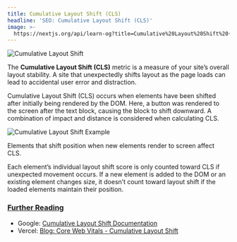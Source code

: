 ```yaml
---
title: Cumulative Layout Shift (CLS)
headline: 'SEO: Cumulative Layout Shift (CLS)'
image: >-
  https://nextjs.org/api/learn-og?title=Cumulative%20Layout%20Shift%20(CLS)&amp;chapter=20
---
```


![Cumulative Layout Shift](https://h8DxKfmAPhn8O0p3.public.blob.vercel-storage.com/learn/pages-router/seo/cls.png)

The **Cumulative Layout Shift (CLS)** metric is a measure of your site’s overall layout stability. A site that unexpectedly shifts layout as the page loads can lead to accidental user error and distraction.

Cumulative Layout Shift (CLS) occurs when elements have been shifted after initially being rendered by the DOM. Here, a button was rendered to the screen after the text block, causing the block to shift downward. A combination of impact and distance is considered when calculating CLS.

![Cumulative Layout Shift Example](https://h8DxKfmAPhn8O0p3.public.blob.vercel-storage.com/learn/pages-router/seo/cls-example.png)

Elements that shift position when new elements render to screen affect CLS.

Each element’s individual layout shift score is only counted toward CLS if unexpected movement occurs. If a new element is added to the DOM or an existing element changes size, it doesn’t count toward layout shift if the loaded elements maintain their position.

### [Further Reading](#further-reading)

*   Google: [Cumulative Layout Shift Documentation](https://web.dev/cls/)
*   Vercel: [Blog: Core Web Vitals - Cumulative Layout Shift](https://vercel.com/blog/core-web-vitals#cumulative-layout-shift)
